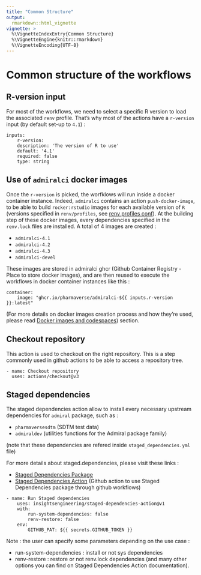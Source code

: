 ```yaml
---
title: "Common Structure"
output: 
  rmarkdown::html_vignette
vignette: >
  %\VignetteIndexEntry{Common Structure}
  %\VignetteEngine{knitr::rmarkdown}
  %\VignetteEncoding{UTF-8}
---
```


# Common structure of the workflows

## R-version input

For most of the workflows, we need to select a specific R version to load the associated `renv` profile.
That's why most of the actions have a `r-version` input (by default set-up to `4.1`) :

```
inputs:
    r-version:
    description: 'The version of R to use'
    default: '4.1'
    required: false
    type: string
```

## Use of `admiralci` docker images

Once the `r-version` is picked, the worfklows will run inside a docker container instance. Indeed, `admiralci` contains an action `push-docker-image`, to be able to build `rocker:rstudio` images
for each available version of `R` (versions specified in `renv/profiles`, see [renv profiles conf](get_started.html#renv-profiles-configuration-handling-several-r-versions)). 
At the building step of these docker images, every dependencies specified in the `renv.lock` files are installed.
A total of 4 images are created :

- `admiralci-4.1`
- `admiralci-4.2`
- `admiralci-4.3`
- `admiralci-devel`

These images are stored in admiralci ghcr (Github Container Registry - Place to store docker images), and are then reused to execute the workflows in docker container instances like this :

```
container:
    image: "ghcr.io/pharmaverse/admiralci-${{ inputs.r-version }}:latest"
```

(For more details on docker images creation process and how they're used, please read [Docker images and codespaces](docker_and_codespaces.html)) section.

## Checkout repository

This action is used to checkout on the right repository. This is a step commonly used in github actions to be able to access a repository tree.

```
- name: Checkout repository
  uses: actions/checkout@v3
```

## Staged dependencies

The staged dependencies action allow to install every necessary upstream dependencies for `admiral` package, such as :

- `pharmaversesdtm` (SDTM test data)
- `admiraldev` (utilities functions for the Admiral package family)

(note that these dependencies are refered inside `staged_dependencies.yml` file)

For more details about staged.dependencies, please visit these links :

- [Staged Dependencies Package](https://github.com/openpharma/staged.dependencies)
- [Staged Dependencies Action](https://github.com/insightsengineering/staged-dependencies-action) (Github action to use Staged Dependencies package through github workflows)

```
- name: Run Staged dependencies
    uses: insightsengineering/staged-dependencies-action@v1
    with:
        run-system-dependencies: false
        renv-restore: false
    env:
        GITHUB_PAT: ${{ secrets.GITHUB_TOKEN }}
```

Note : the user can specify some parameters depending on the use case :

- run-system-dependencies : install or not sys dependencies
- renv-restore : restore or not renv.lock dependencies
(and many other options you can find on Staged Dependencies Action documentation).